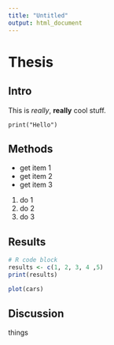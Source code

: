 ```yaml
---
title: "Untitled"
output: html_document
---
```


# Thesis

## Intro
This is *really*, **really** cool stuff.

`print("Hello")`

## Methods

- get item 1
- get item 2
- get item 3

1. do 1
1. do 2
1. do 3

## Results

```r
# R code block
results <- c(1, 2, 3, 4 ,5)
print(results)
```

```r
plot(cars)
```

## Discussion
things

